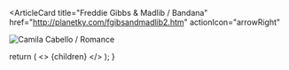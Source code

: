 <ArticleCard
  title="Freddie Gibbs & Madlib / Bandana"
  href="http://planetky.com/fgibsandmadlib2.htm"
  actionIcon="arrowRight"
>

![Camila Cabello / Romance](../../images/cd/fgibsandmadlib2L.jpg)

</ArticleCard>

  return (
    <>
      {children}
    </>
  );
}
